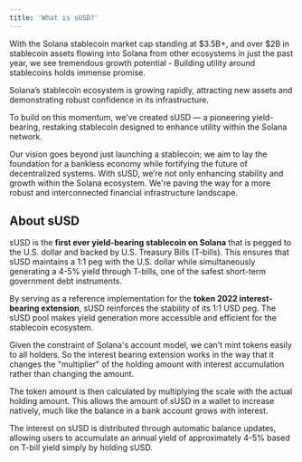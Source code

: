 ```yaml
---
title: 'What is sUSD?'
---
```


With the Solana stablecoin market cap standing at \$3.5B+, and over \$2B in stablecoin assets flowing into Solana from other ecosystems in just the past year, we see tremendous growth potential - Building utility around stablecoins holds immense promise. 

Solana’s stablecoin ecosystem is growing rapidly, attracting new assets and demonstrating robust confidence in its infrastructure. 

To build on this momentum, we’ve created sUSD — a pioneering yield-bearing, restaking stablecoin designed to enhance utility within the Solana network. 

Our vision goes beyond just launching a stablecoin; we aim to lay the foundation for a bankless economy while fortifying the future of decentralized systems. With sUSD, we’re not only enhancing stability and growth within the Solana ecosystem. We're paving the way for a more robust and interconnected financial infrastructure landscape.

## About sUSD

sUSD is the **first ever yield-bearing stablecoin on Solana** that is pegged to the U.S. dollar and backed by U.S. Treasury Bills (T-bills). This ensures that sUSD maintains a 1:1 peg with the U.S. dollar while simultaneously generating a 4-5% yield through T-bills, one of the safest short-term government debt instruments. 

By serving as a reference implementation for the **token 2022 interest-bearing extension**, sUSD reinforces the stability of its 1:1 USD peg. 
The sUSD pool makes yield generation more accessible and efficient for the stablecoin ecosystem.

Given the constraint of Solana's account model, we can't mint tokens easily to all holders. So the interest bearing extension works in the way that it changes the "multiplier" of the holding amount with interest accumulation rather than changing the amount. 

The token amount is then calculated by multiplying the scale with the actual holding amount. 
This allows the amount of sUSD in a wallet to increase natively, much like the balance in a bank account grows with interest. 

The interest on sUSD is distributed through automatic balance updates, allowing users to accumulate an annual yield of approximately 4-5% based on T-bill yield simply by holding sUSD.
